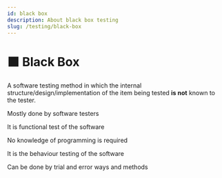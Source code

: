 ```yaml
---
id: black box
description: About black box testing
slug: /testing/black-box
---
```


# ⬛ Black Box


A software testing method in which the internal structure/design/implementation of the item being tested **is not** known to the tester. 

Mostly done by software testers

It is functional test of the software

No knowledge of programming is required

It is the behaviour testing of the software

Can be done by trial and error ways and methods